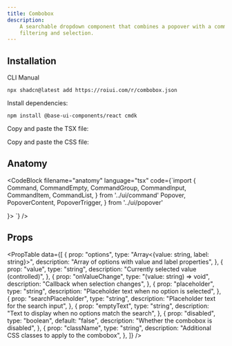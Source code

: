 ```yaml
---
title: Combobox
description:
    A searchable dropdown component that combines a popover with a command menu for
    filtering and selection.
---
```


<ComponentPreview name="combobox-demo" />

## Installation

<InstallationTabs>

<InstallationTabsList>
    <InstallationTabsTrigger value="cli">CLI</InstallationTabsTrigger>
    <InstallationTabsTrigger value="manual">Manual</InstallationTabsTrigger>
</InstallationTabsList>

<InstallationTabsContent value="cli">

```package-install
npx shadcn@latest add https://roiui.com/r/combobox.json
```

</InstallationTabsContent>

<InstallationTabsContent value="manual">

Install dependencies:

```package-install
npm install @base-ui-components/react cmdk
```

Copy and paste the TSX file:

<ComponentSource
    src="registry/brook/ui/combobox/combobox.tsx"
    title="components/ui/combobox.tsx"
    collapsible={true}
/>

Copy and paste the CSS file:

<ComponentSource
    src="registry/brook/ui/combobox/combobox.module.css"
    title="components/ui/combobox.module.css"
    language="css"
    collapsible={true}
/>

</InstallationTabsContent>

</InstallationTabs>

## Anatomy

<CodeBlock
filename="anatomy"
  language="tsx"
  code={`import {
  Command,
  CommandEmpty,
  CommandGroup,
  CommandInput,
  CommandItem,
  CommandList,
} from '../ui/command'
  Popover,
  PopoverContent,
  PopoverTrigger,
} from '../ui/popover'

<Popover>
  <PopoverTrigger render={<Button />}>

  </PopoverTrigger>
  <PopoverContent>
    <Command>
      <CommandInput  />
      <CommandList>
        <CommandEmpty></CommandEmpty>
        <CommandGroup>
          <CommandItem></CommandItem>
          <CommandItem></CommandItem>
        </CommandGroup>
      </CommandList>
    </Command>
  </PopoverContent>
</Popover>`}
/>

## Props

<PropTable
    data={[
        {
            prop: "options",
            type: "Array<{value: string, label: string}>",
            description: "Array of options with value and label properties",
        },
        {
            prop: "value",
            type: "string",
            description: "Currently selected value (controlled)",
        },
        {
            prop: "onValueChange",
            type: "(value: string) => void",
            description: "Callback when selection changes",
        },
        {
            prop: "placeholder",
            type: "string",
            description: "Placeholder text when no option is selected",
        },
        {
            prop: "searchPlaceholder",
            type: "string",
            description: "Placeholder text for the search input",
        },
        {
            prop: "emptyText",
            type: "string",
            description: "Text to display when no options match the search",
        },
        {
            prop: "disabled",
            type: "boolean",
            default: "false",
            description: "Whether the combobox is disabled",
        },
        {
            prop: "className",
            type: "string",
            description: "Additional CSS classes to apply to the combobox",
        },
    ]}
/>
